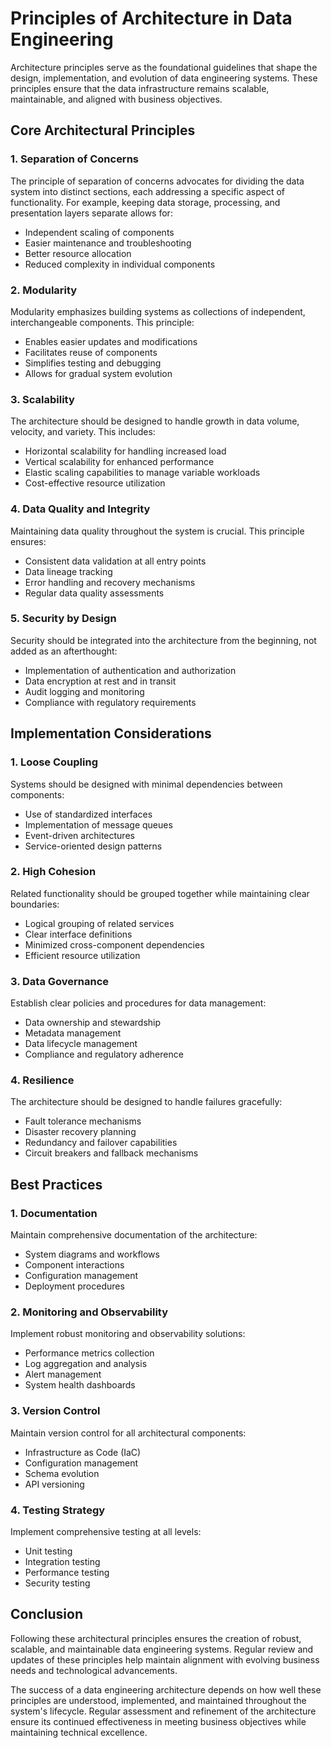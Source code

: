 # Principles of Architecture in Data Engineering

Architecture principles serve as the foundational guidelines that shape the design, implementation, and evolution of data engineering systems. These principles ensure that the data infrastructure remains scalable, maintainable, and aligned with business objectives.

## Core Architectural Principles

### 1. Separation of Concerns
The principle of separation of concerns advocates for dividing the data system into distinct sections, each addressing a specific aspect of functionality. For example, keeping data storage, processing, and presentation layers separate allows for:
- Independent scaling of components
- Easier maintenance and troubleshooting
- Better resource allocation
- Reduced complexity in individual components

### 2. Modularity
Modularity emphasizes building systems as collections of independent, interchangeable components. This principle:
- Enables easier updates and modifications
- Facilitates reuse of components
- Simplifies testing and debugging
- Allows for gradual system evolution

### 3. Scalability
The architecture should be designed to handle growth in data volume, velocity, and variety. This includes:
- Horizontal scalability for handling increased load
- Vertical scalability for enhanced performance
- Elastic scaling capabilities to manage variable workloads
- Cost-effective resource utilization

### 4. Data Quality and Integrity
Maintaining data quality throughout the system is crucial. This principle ensures:
- Consistent data validation at all entry points
- Data lineage tracking
- Error handling and recovery mechanisms
- Regular data quality assessments

### 5. Security by Design
Security should be integrated into the architecture from the beginning, not added as an afterthought:
- Implementation of authentication and authorization
- Data encryption at rest and in transit
- Audit logging and monitoring
- Compliance with regulatory requirements

## Implementation Considerations

### 1. Loose Coupling
Systems should be designed with minimal dependencies between components:
- Use of standardized interfaces
- Implementation of message queues
- Event-driven architectures
- Service-oriented design patterns

### 2. High Cohesion
Related functionality should be grouped together while maintaining clear boundaries:
- Logical grouping of related services
- Clear interface definitions
- Minimized cross-component dependencies
- Efficient resource utilization

### 3. Data Governance
Establish clear policies and procedures for data management:
- Data ownership and stewardship
- Metadata management
- Data lifecycle management
- Compliance and regulatory adherence

### 4. Resilience
The architecture should be designed to handle failures gracefully:
- Fault tolerance mechanisms
- Disaster recovery planning
- Redundancy and failover capabilities
- Circuit breakers and fallback mechanisms

## Best Practices

### 1. Documentation
Maintain comprehensive documentation of the architecture:
- System diagrams and workflows
- Component interactions
- Configuration management
- Deployment procedures

### 2. Monitoring and Observability
Implement robust monitoring and observability solutions:
- Performance metrics collection
- Log aggregation and analysis
- Alert management
- System health dashboards

### 3. Version Control
Maintain version control for all architectural components:
- Infrastructure as Code (IaC)
- Configuration management
- Schema evolution
- API versioning

### 4. Testing Strategy
Implement comprehensive testing at all levels:
- Unit testing
- Integration testing
- Performance testing
- Security testing

## Conclusion

Following these architectural principles ensures the creation of robust, scalable, and maintainable data engineering systems. Regular review and updates of these principles help maintain alignment with evolving business needs and technological advancements.

The success of a data engineering architecture depends on how well these principles are understood, implemented, and maintained throughout the system's lifecycle. Regular assessment and refinement of the architecture ensure its continued effectiveness in meeting business objectives while maintaining technical excellence.